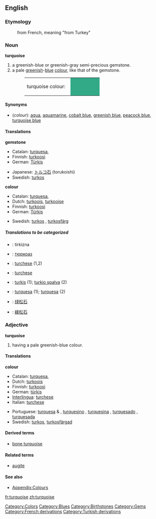 {{wikipedia}}
==English==

===Etymology===
:from French, meaning "from Turkey"

===Noun===
'''turquoise'''
#a greenish-blue or greenish-gray semi-precious gemstone.
#a pale [[green]]ish-[[blue]] [[color|colour]], like that of the gemstone.
#:<table><tr><td>turquoise colour: &nbsp;</td><td bgcolor="#32A987" width="80">&nbsp; </td></tr></table>

====Synonyms====
*(''colour''): [[aqua]], [[aquamarine]], [[cobalt blue]], [[greenish blue]], [[peacock blue]], [[turquoise blue]]

====Translations====
'''gemstone'''
{{top}}
*Catalan: [[turquesa]], {{f}}
*Finnish: [[turkoosi]]
*German: [[Türkis]] {{m}}
{{mid}}
*Japanese: [[トルコ石]] (torukoishi)
*Swedish: [[turkos]] {{c}}
{{bottom}}

'''colour'''
{{top}}
*Catalan: [[turquesa]], {{f}}
*Dutch: [[turkoois]], [[turkooise]]
*Finnish: [[turkoosi]]
*German: [[Türkis]] {{n}}
{{mid}}
*Swedish: [[turkos]] {{c}}, [[turkosfärg]] {{c}}
{{bottom}}

=====Translations to be categorized=====
{{checktrans}}
<!--Remove this section once all of the translations below have been moved into the tables above.-->

*{{ttbc|Bosnian}}: tirkizna {{f}}
*{{ttbc|Bulgarian}}: [[тюркоаз]] {{m}}
*{{ttbc|Interlingua}}: [[turchese]] (1,2)
*{{ttbc|Italian}}: [[turchese]]
*{{ttbc|Lithuanian}}: [[turkis]] {{m}} (1); [[turkio spalva]] {{f}} (2)
*{{ttbc|Portuguese}}: [[turquesa]] {{f}} (1); [[turquesa]] {{m}} (2)
*{{ttbc|Chinese, Simplified}}: [[绿松石]]
*{{ttbc|Chinese, Traditional}}: [[綠松石]]

===Adjective===
'''turquoise'''
#having a pale greenish-blue colour.

====Translations====
'''colour'''

{{top}}
*Catalan: [[turquesa]], {{m}}
*Dutch: [[turkoois]] {{n}}
*Finnish: [[turkoosi]]
*German: [[türkis]]
*[[Interlingua]]: [[turchese]]
*Italian: [[turchese]]
{{mid}}
*Portuguese: [[turquesa]] {{m}} & {{f}}, [[turquesino]] {{m}}, [[turquesina]] {{f}}, [[turquesado]] {{m}}, [[turquesada]] {{f}}
*Swedish: [[turkos]], [[turkosfärgad]]
{{bottom}}

====Derived terms====
*[[bone turquoise]]

====Related terms====
*[[augite]]

====See also====
*[[Wiktionary_Appendix:Colours|Appendix:Colours]]

[[Category:Colors]]
[[Category:Blues]]
[[Category:Birthstones]]
[[Category:Gems]]
[[Category:French derivations]]
[[Category:Turkish derivations]]

[[fr:turquoise]]
[[zh:turquoise]]